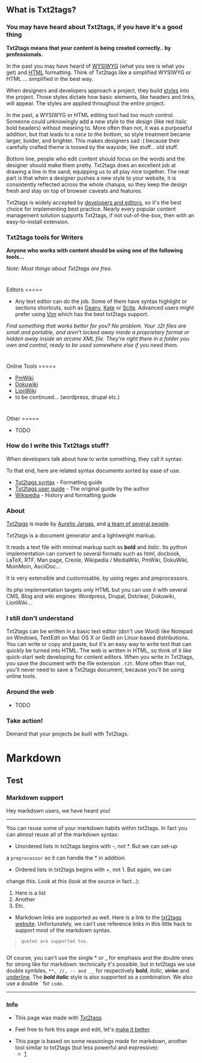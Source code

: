 



== What is Txt2tags? ==

=== You may have heard about Txt2tags, if you have it's a good thing ===

'''Txt2tags means that your content is being created correctly.. by professionals.'''

In the past you may have heard of [http://en.wikipedia.org/wiki/WYSIWYG WYSIWYG] (what you see is what you get) and [http://en.wikipedia.org/wiki/HTML HTML] formatting. Think of Txt2tags like a simplified WYSIWYG or HTML ... simplified in the best way.

When designers and developers approach a project, they build [http://www.w3schools.com/css/ styles] into the project. Those styles dictate how basic elements, like headers and links, will appear. The styles are applied throughout the entire project.

In the past, a WYSIWYG or HTML editing tool had too much control. Someone could unknowingly add a new style to the design (like red italic bold headers) without meaning to. More often than not, it was a purposeful addition, but that leads to a ''race to the bottom'', so style treatment became larger, bolder, and brighter. This makes designers sad :( because their carefully crafted theme is tossed by the wayside, like stuff... old stuff.

Bottom line, people who edit content should focus on the words and the designer should make them pretty. Txt2tags does an excellent job at drawing a line in the sand, equipping us to all play nice together. The neat part is that when a designer pushes a new style to your website, it is consistently reflected across the whole chalupa, so they keep the design fresh and stay on top of browser caveats and features. 

Txt2tags is widely accepted by [https://duckduckgo.com/?q=love+txt2tags developers and editors], so it's the best choice for implementing best practice. Nearly every popular content management solution supports Txt2tags, if not out-of-the-box, then with an easy-to-install extension.

=== Txt2tags tools for Writers ===

'''Anyone who works with content should be using one of the following tools...'''

''Note: Most things about Txt2tags are free.''
<h1></h1> Editors =====

* Any text editor can do the job. Some of them have syntax highlight or sections shortcuts, such as [http://geany.org/ Geany], [http://kate-editor.org/ Kate] or [http://www.scintilla.org/SciTEDownload.html Scite]. Advanced users might prefer using [http://www.vim.org/ Vim] which has the best txt2tags support.

''Find something that works better for you? No problem. Your .t2t files are small and portable, and aren't locked away inside a proprietary format or hidden away inside an arcane XML file. They're right there in a folder you own and control, ready to be used somewhere else if you need them.''
<h1></h1> Online Tools =====

* [http://wiki.txt2tags.org/index.php/Main/Txt2tagsAndPmWiki PmWiki]  
* [http://www.dokuwiki.org/plugin:txt2tags Dokuwiki]
* [http://wiki.txt2tags.org/demos/lionwiki-t2t/ LionWiki]
* to be continued... (wordpress, drupal etc.)
<h1></h1> Other =====

* TODO

=== How do I write this Txt2tags stuff? ===

When developers talk about how to write something, they call it syntax.

To that end, here are related syntax documents sorted by ease of use.

* [http://txt2tags.org/markup.html Txt2tags syntax] - Formatting guide
* [http://txt2tags.org/userguide/ Txt2tags user guide] - The original guide by the author
* [http://en.wikipedia.org/wiki/Txt2tags Wikipedia] - History and formatting guide

=== About ===

[http://www.txt2tags.org/ Txt2tags] is made by [http://aurelio.net/ Aurelio Jargas], and [http://www.txt2tags.org/team/ a team of several people]. 

Txt2tags is a document generator and a lightweight markup.

It reads a text file with minimal markup such as '''bold''' and ''italic''. Its python implementation can convert to several formats such as html, docbook, LaTeX, RTF, Man page, Creole, Wikipedia / MediaWiki, PmWiki, DokuWiki, MoinMoin, AsciiDoc...

It is very extensible and customisable, by using regex and preprocessors.

Its php implementation targets only HTML but you can use it with several CMS, Blog and wiki engines: Wordpress, Drupal, Dotclear, Dokuwiki, LionWiki... 

=== I still don't understand ===

Txt2tags can be written in a basic text editor (don't use Word) like Notepad on Windows, TextEdit on Mac OS X or Gedit on Linux-based distributions. You can write or copy and paste, but it's an easy way to write text that can quickly be turned into HTML. The web is written in HTML, so think of it like quick-start web developing for content editors. When you write in Txt2tags, you save the document with the file extension <tt>.t2t</tt>. More often than not, you'll never need to save a Txt2tags document, because you'll be using online tools.

=== Around the web ===

* TODO

=== Take action! ===

Demand that your projects be built with Txt2tags.
<h2></h2>

<h1>Markdown</h1>

<h2>Test</h2>

=== Markdown support ===

Hey markdown users, we have heard you!

<hr/>

You can reuse some of your markdown habits within txt2tags. In fact you 
can almost reuse all of the markdown syntax:

* Unordered lists in txt2tags begins with -, not *. But we can set-up 
a <tt>preprocessor</tt> so it can handle the * in addition.
* Ordered lists in txt2tags begins with +, not 1. But again, we can
change this. Look at this (look at the source in fact...):

# Here is a list
# Another
# Etc.


* Markdown links are supported as well. Here is a link to the [http://www.txt2tags.org txt2tags website]. Unfortunately, we can't use reference links in this little hack to support most of the markdown syntax. 

	<blockquote>
 quotes are supported too.
	</blockquote>

Of course, you can't use the single * or _ for emphasis and the double ones for strong like for markdown: technically it's possible, but in txt2tags we use double symbles, <tt>**, //, -- and __</tt> for respectively '''bold''', ''italic'', <s>strike</s> and <u>underline</u>. The '''''bold italic''''' style is also supported as a combination. We also use a double ` for <tt>code</tt>.

<hr/>

=== Info ===

* This page was made with [http://txt2tags.org Txt2tags] 

* Feel free to fork this page and edit, let's [https://github.com/farvardin/whatistxt2tags/ make it better]. 

* This page is based on some reasonings made for markdown, another tool similar to txt2tags (but less powerful and expressive): 
** [https://github.com/kirkstrobeck/whatismarkdown/]

<!-- wiki code generated by txt2tags 2.6.804 (http://txt2tags.org) -->
<!-- cmdline: txt2tags whatistxt2tags.t2t -->
